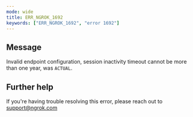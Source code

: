 ```yaml
---
mode: wide
title: ERR_NGROK_1692
keywords: ["ERR_NGROK_1692", "error 1692"]
---
```


## Message

Invalid endpoint configuration, session inactivity timeout cannot be more than one year, was `ACTUAL`.

## Further help

If you're having trouble resolving this error, please reach out to [support@ngrok.com](mailto:support@ngrok.com?subject=Help%20with%20ERR_NGROK_1692)
